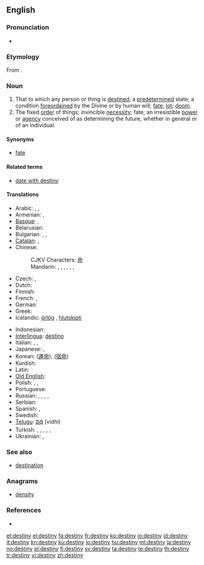 {{wikipedia|destiny (disambiguation)}}
==English==
{{wikipedia}}

===Pronunciation===
* {{audio|en-us-destiny.ogg|Audio (US)}}

===Etymology===
From {{etyl|fro}} {{term|destinee|lang=fro}}.

===Noun===
{{en-noun|destinies}}

# That to which any person or thing is [[destined]]; a [[predetermined]] state; a condition [[foreordained]] by the Divine or by human will; [[fate]]; [[lot]]; [[doom]].
# The fixed [[order]] of things; invincible [[necessity]]; fate; an irresistible [[power]] or [[agency]] conceived of as determining the future, whether in general or of an individual.

====Synonyms====
* [[fate]]

====Related terms====
* [[date with destiny]]

====Translations====
{{trans-top|predetermined condition; fate; fixed order of things}}
* Arabic: {{t-|ar|قسمة|f|tr=qísma}},  {{t|ar|مصير|m|tr=maSiir}},  {{t|ar|قدر|m|tr=qádar}}
* Armenian: {{t|hy|ճակատագիր|tr=č̣akatagir}},  {{t+|hy|բախտ|tr=baxt}}
* [[Basque]]: {{t+|eu|adur|xs=Basque}},  {{t-|eu|patu|xs=Basque}}
* Belarusian: {{t|be|лёс|m|tr=ljos|xs=Belarusian}}
* Bulgarian: {{t|bg|съдба|f|tr=sǎdba}},  {{t|bg|участ|f|tr=účast}}, {{t|bg|орис|f|tr=oris}}
* [[Catalan]]: {{t|ca|destí|m}}, {{t+|ca|planeta|f}}
* Chinese:
*: CJKV Characters: [[命]]
*: Mandarin: {{t|cmn|命運|sc=Hani}},  {{t|cmn|命运|tr=mìngyùn|sc=Hani}},  {{t-|cmn|氣數|sc=Hani}},  {{t-|cmn|气数|tr=qìshu|sc=Hani}},  {{t-|cmn|宿命|tr=sùmìng|sc=Hani}}, {{t-|cmn|運命|sc=Hani}},  {{t|cmn|运命|tr=yùnmìng|sc=Hani}}
* Czech: {{t+|cs|osud|m}}, {{t|cs|úděl|m}}
* Dutch: {{t+|nl|lot|n}}
* Finnish: {{t+|fi|kohtalo}}
* French: {{t+|fr|destinée|m}}, {{t+|fr|destin|m}}
* German: {{t+|de|Schicksal|n}}
* Greek: {{t+|el|πεπρωμένο|n}}
* Icelandic: [[örlög]] {{n|p}}, [[hlutskipti]] {{n}}
{{trans-mid}}
* Indonesian: {{t+|id|takdir|xs=Indonesian}}
* [[Interlingua]]: [[destino]]
* Italian: {{t-|it|destino|m}}, {{t-|it|fato|m}}, {{t+|it|fortuna|f}}
* Japanese: {{t-|ja|運命|tr=うんめい, unmei}},  {{t-|ja|宿命|tr=しゅくめい, shukumei}}
* Korean: {{t+|ko|운명|tr=unmyeong|sc=Hang}} ([[運命]]), {{t|ko|숙명|tr=sugmyeong|sc=Hang}} ([[宿命]])
* Kurdish: {{ku-Arab|[[چاره‌نووس]]}}
* Latin: {{t-|la|fatum|n}}
* [[Old English]]: {{t-|ang|wyrd|xs=Old English}}
* Polish: {{t+|pl|los|m}},  {{t+|pl|dola|f}},  {{t+|pl|przeznaczenie|n}}
* Portuguese: {{t+|pt|destino|m}}
* Russian: {{t+|ru|судьба|f|tr=sud'bá}}, {{t+|ru|доля|f|tr=dólja}}, {{t|ru|участь|f|tr=účast'}}, {{t+|ru|рок|m|tr=rok}}, {{t|ru|удел|m|tr=udél}}
* Serbian: {{t-|sr|sudbina|f}}
* Spanish: {{t-|es|destino|m}}, {{t+|es|azar|m}}
* Swedish: {{t+|sv|öde|n}}
* [[Telugu]]: [[విధి]] (vidhi)
* Turkish: {{t+|tr|kader}},  {{t+|tr|kısmet}},  {{t|tr|yazgı}},  {{t|tr|alın yazısı}},  {{t+|tr|baht}},  {{t+|tr|felek}}
* Ukrainian: {{t-|uk|доля|f|tr=dólja|xs=Ukrainian}}, {{t|uk|льос|m|tr=l'os|xs=Ukrainian}}
{{trans-bottom}}

===See also===
* [[destination]]

===Anagrams===
* [[density]]

===References===
* {{R:1913}}

[[et:destiny]]
[[el:destiny]]
[[fa:destiny]]
[[fr:destiny]]
[[ko:destiny]]
[[io:destiny]]
[[id:destiny]]
[[it:destiny]]
[[kn:destiny]]
[[ku:destiny]]
[[lo:destiny]]
[[hu:destiny]]
[[ml:destiny]]
[[ja:destiny]]
[[no:destiny]]
[[pl:destiny]]
[[fi:destiny]]
[[sv:destiny]]
[[ta:destiny]]
[[te:destiny]]
[[th:destiny]]
[[tr:destiny]]
[[vi:destiny]]
[[zh:destiny]]